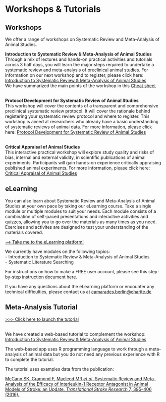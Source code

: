 # Workshops & Tutorials {#workshops}


## Workshops

We offer a range of workshops on Systematic Review and Meta-Analysis of Animal Studies. 


__Introduction to Systematic Review & Meta-Analysis of Animal Studies__
<br>
Through a mix of lectures and hands-on practical activities and tutorials across 3 half days, you will learn the major steps required to undertake a systematic review and meta-analysis of preclinical animal studies. For information on our next workshop and to register, please click here: [Introduction to Systematic Review & Meta-Analysis of Animal Studies](https://www.bihealth.org/en/translation/innovation-enabler/quest-center/events/course/introduction-to-systematic-review-meta-analysis-of-animal-studies){target="_blank"}
<br>
We have summarized the main points of the workshop in this [Cheat sheet](CheatSheet_IntroSRworkshop_2022.pdf){target="_blank"}

<br>
__Protocol Development for Systematic Review of Animal Studies__
<br>
This workshop will cover the contents of a transparent and comprehensive preclinical systematic review protocol. It will cover the rationale behind registering your systematic review protocol and where to register. This workshop is aimed at researchers who already have a basic understanding of systematic reviews of animal data. For more information, please click here: [Protocol Development for Systematic Review of Animal Studies](https://www.bihealth.org/en/translation/innovation-enabler/quest-center/events/course/protocol-development-for-systematic-review-of-animal-studies){target="_blank"} 

<br>
__Critical Appraisal of Animal Studies__
<br>
This interactive practical workshop will explore study quality and risks of bias, internal and external validity, in scientific publications of animal experiments. Participants will gain hands-on experience critically appraising published animal experiments. For more information, please click here: [Critical Appraisal of Animal Studies](https://www.bihealth.org/en/translation/innovation-enabler/quest-center/events/course/critical-appraisal-of-animal-studies-practical-workshop){target="_blank"} 



## eLearning 
You can also learn about Systematic Review and Meta-Analysis of Animal Studies at your own pace by taking our eLearning course. Take a single module or multiple modules to suit your needs. Each module consists of a combination of self-paced presentations and interactive activities and quizzes, allowing you to go over the materials as many times as you need. Exercises and activites are designed to test your understanding of the materials covered. 

[--> Take me to the eLearning platform! ](https://courses.bihealth.org){target="_blank"} 

We currently have modules on the following topics: 
<br>
- Introduction to Systematic Review & Meta-Analysis of Animal Studies
<br>
- Systematic Literature Searching

For instructions on how to make a FREE user account, please see this step-by-step [instruction document here.](eLearning_course_account_guide.pdf) 

If you have any questions about the eLearning platform or encounter any technical difficulties, please contact us at [camarades.berlin@charite.de](mailto:CAMARADES.berlin@charite.de)


## Meta-Analysis Tutorial

[>>> Click here to launch the tutorial](https://camarades.shinyapps.io/R-MA-Tutorial/){target="_blank"}

<br>
We have created a web-based tutorial to complement the workshop: [Introduction to Systematic Review & Meta-Analysis of Animal Studies](https://www.bihealth.org/en/translation/innovation-enabler/quest-center/events/course/introduction-to-systematic-review-meta-analysis-of-animal-studies){target="_blank"}

The web-based app uses R programming language to work through a meta-analysis of animal data but you do not need any previous experience with R to complete the tutorial.
<br>

The tutorial uses examples data from the publication:

<p><a href="https://doi.org/10.1007/s12975-016-0489-z" target="_blank" rel="noopener noreferrer">

  McCann SK, Cramond F, Macleod MR *et al*. Systematic Review and 
  Meta-Analysis of the Efficacy of Interleukin-1 Receptor Antagonist in 
  Animal Models of Stroke: an Update. *Translational Stroke Research* 7, 395–406 (2016).

</a></p>